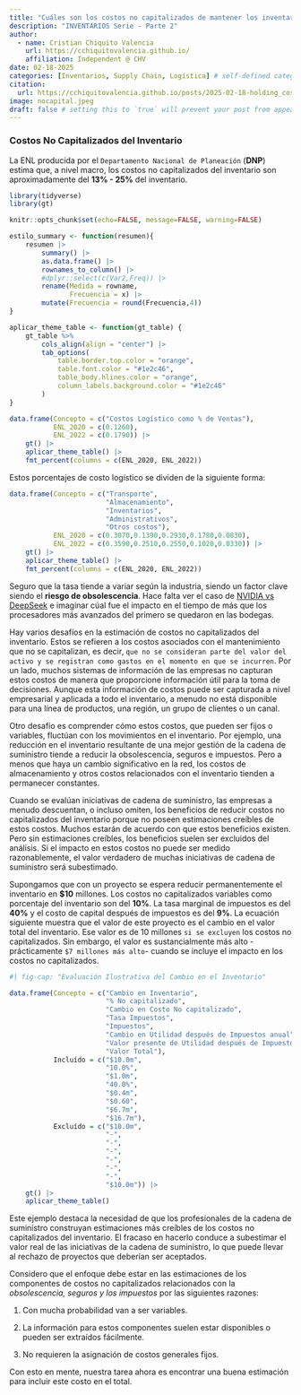 ```yaml
---
title: "Cuáles son los costos no capitalizados de mantener los inventarios?"
description: "INVENTARIOS Serie - Parte 2"
author:
  - name: Cristian Chiquito Valencia
    url: https://cchiquitovalencia.github.io/
    affiliation: Independent @ CHV
date: 02-18-2025
categories: [Inventarios, Supply Chain, Logística] # self-defined categories
citation: 
  url: https://cchiquitovalencia.github.io/posts/2025-02-18-holding_cost/
image: nocapital.jpeg
draft: false # setting this to `true` will prevent your post from appearing on your listing page until you're ready!
---
```


### Costos No Capitalizados del Inventario

La ENL producida por el `Departamento Nacional de Planeación` (**DNP**) estima que, a nivel macro, los costos no capitalizados del inventario son aproximadamente del **13% - 25%** del inventario.

```r
library(tidyverse)
library(gt)

knitr::opts_chunk$set(echo=FALSE, message=FALSE, warning=FALSE)

estilo_summary <- function(resumen){
    resumen |> 
        summary() |> 
        as.data.frame() |> 
        rownames_to_column() |> 
        #dplyr::select(c(Var2,Freq)) |> 
        rename(Medida = rowname,
               Frecuencia = x) |> 
        mutate(Frecuencia = round(Frecuencia,4))
}

aplicar_theme_table <- function(gt_table) {
    gt_table %>%
        cols_align(align = "center") |> 
        tab_options(
            table.border.top.color = "orange",
            table.font.color = "#1e2c46",
            table_body.hlines.color = "orange",
            column_labels.background.color = "#1e2c46"
        )
}
```

```r

data.frame(Concepto = c("Costos Logístico como % de Ventas"),
           ENL_2020 = c(0.1260),
           ENL_2022 = c(0.1790)) |> 
    gt() |> 
    aplicar_theme_table() |> 
    fmt_percent(columns = c(ENL_2020, ENL_2022))
```

Estos porcentajes de costo logístico se dividen de la siguiente forma:

```r
data.frame(Concepto = c("Transporte",
                        "Almacenamiento",
                        "Inventarios",
                        "Administrativos",
                        "Otros costos"),
           ENL_2020 = c(0.3070,0.1390,0.2930,0.1780,0.0830),
           ENL_2022 = c(0.3590,0.2510,0.2550,0.1020,0.0330)) |> 
    gt() |> 
    aplicar_theme_table() |> 
    fmt_percent(columns = c(ENL_2020, ENL_2022))
```

Seguro que la tasa tiende a variar según la industria, siendo un factor clave siendo el **riesgo de obsolescencia**. Hace falta ver el caso de [NVIDIA vs DeepSeek](https://www.economist.com/leaders/2025/01/29/the-real-meaning-of-the-deepseek-drama) e imaginar cúal fue el impacto en el tiempo de más que los procesadores más avanzados del primero se quedaron en las bodegas.

Hay varios desafíos en la estimación de costos no capitalizados del inventario. Estos se refieren a los costos asociados con el mantenimiento que no se capitalizan, es decir, `que no se consideran parte del valor del activo y se registran como gastos en el momento en que se incurren`. Por un lado, muchos sistemas de información de las empresas no capturan estos costos de manera que proporcione información útil para la toma de decisiones. Aunque esta información de costos puede ser capturada a nivel empresarial y aplicada a todo el inventario, a menudo no está disponible para una línea de productos, una región, un grupo de clientes o un canal.

Otro desafío es comprender cómo estos costos, que pueden ser fijos o variables, fluctúan con los movimientos en el inventario. Por ejemplo, una reducción en el inventario resultante de una mejor gestión de la cadena de suministro tiende a reducir la obsolescencia, seguros e impuestos. Pero a menos que haya un cambio significativo en la red, los costos de almacenamiento y otros costos relacionados con el inventario tienden a permanecer constantes.

Cuando se evalúan iniciativas de cadena de suministro, las empresas a menudo descuentan, o incluso omiten, los beneficios de reducir costos no capitalizados del inventario porque no poseen estimaciones creíbles de estos costos. Muchos estarán de acuerdo con que estos beneficios existen. Pero sin estimaciones creíbles, los beneficios suelen ser excluidos del análisis. Si el impacto en estos costos no puede ser medido razonablemente, el valor verdadero de muchas iniciativas de cadena de suministro será subestimado.

Supongamos que con un proyecto se espera reducir permanentemente el inventario en **\$10** millones. Los costos no capitalizados variables como porcentaje del inventario son del **10%**. La tasa marginal de impuestos es del **40%** y el costo de capital después de impuestos es del **9%**. La ecuación siguiente muestra que el valor de este proyecto es el cambio en el valor total del inventario. Ese valor es de 10 millones `si se excluyen` los costos no capitalizados. Sin embargo, el valor es sustancialmente más alto - prácticamente `$7 millones más alto`- cuando se incluye el impacto en los costos no capitalizados.

```r
#| fig-cap: "Evaluación Ilustrativa del Cambio en el Inventario"

data.frame(Concepto = c("Cambio en Inventario",
                        "% No capitalizado",
                        "Cambio en Costo No capitalizado",
                        "Tasa Impuestos",
                        "Impuestos",
                        "Cambio en Utilidad después de Impuestos anual",
                        "Valor presente de Utilidad después de Impuestos @ 9.0% Costo de Capital (%0.6m/9.0%)",
                        "Valor Total"),
           Incluído = c("$10.0m",
                        "10.0%",
                        "$1.0m",
                        "40.0%",
                        "$0.4m",
                        "$0.60",
                        "$6.7m",
                        "$16.7m"),
           Excluído = c("$10.0m",
                        "-",
                        "-",
                        "-",
                        "-",
                        "-",
                        "-",
                        "$10.0m")) |> 
    gt() |> 
    aplicar_theme_table()
```

Este ejemplo destaca la necesidad de que los profesionales de la cadena de suministro construyan estimaciones más creíbles de los costos no capitalizados del inventario. El fracaso en hacerlo conduce a subestimar el valor real de las iniciativas de la cadena de suministro, lo que puede llevar al rechazo de proyectos que deberían ser aceptados.

Considero que el enfoque debe estar en las estimaciones de los componentes de costos no capitalizados relacionados con la *obsolescencia, seguros y los impuestos* por las siguientes razones:

1.  Con mucha probabilidad van a ser variables.

2.  La información para estos componentes suelen estar disponibles o pueden ser extraídos fácilmente.

3.  No requieren la asignación de costos generales fijos.

Con esto en mente, nuestra tarea ahora es encontrar una buena estimación para incluir este costo en el total.
